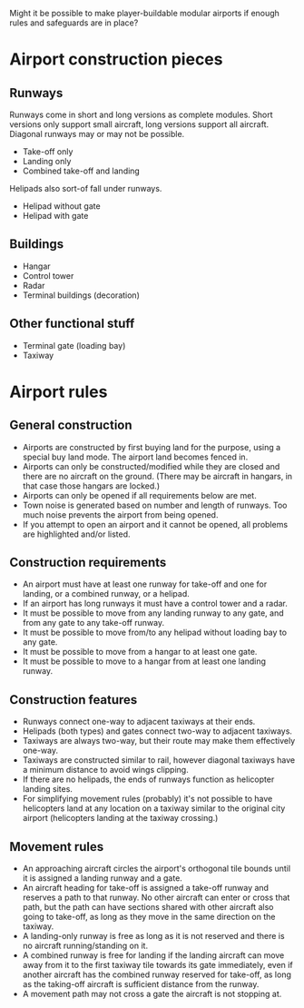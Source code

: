 Might it be possible to make player-buildable modular airports if enough rules and safeguards are in place?

= Airport construction pieces =

== Runways ==

Runways come in short and long versions as complete modules. Short versions only support small aircraft, long versions support all aircraft. Diagonal runways may or may not be possible.

* Take-off only
* Landing only
* Combined take-off and landing

Helipads also sort-of fall under runways.

* Helipad without gate
* Helipad with gate

== Buildings ==

* Hangar
* Control tower
* Radar
* Terminal buildings (decoration)

== Other functional stuff ==

* Terminal gate (loading bay)
* Taxiway

= Airport rules =

== General construction ==

* Airports are constructed by first buying land for the purpose, using a special buy land mode. The airport land becomes fenced in.
* Airports can only be constructed/modified while they are closed and there are no aircraft on the ground. (There may be aircraft in hangars, in that case those hangars are locked.)
* Airports can only be opened if all requirements below are met.
* Town noise is generated based on number and length of runways. Too much noise prevents the airport from being opened.
* If you attempt to open an airport and it cannot be opened, all problems are highlighted and/or listed.

== Construction requirements ==

* An airport must have at least one runway for take-off and one for landing, or a combined runway, or a helipad.
* If an airport has long runways it must have a control tower and a radar.
* It must be possible to move from any landing runway to any gate, and from any gate to any take-off runway.
* It must be possible to move from/to any helipad without loading bay to any gate.
* It must be possible to move from a hangar to at least one gate.
* It must be possible to move to a hangar from at least one landing runway.

== Construction features ==

* Runways connect one-way to adjacent taxiways at their ends.
* Helipads (both types) and gates connect two-way to adjacent taxiways.
* Taxiways are always two-way, but their route may make them effectively one-way.
* Taxiways are constructed similar to rail, however diagonal taxiways have a minimum distance to avoid wings clipping.
* If there are no helipads, the ends of runways function as helicopter landing sites.
* For simplifying movement rules (probably) it's not possible to have helicopters land at any location on a taxiway similar to the original city airport (helicopters landing at the taxiway crossing.)

== Movement rules ==

* An approaching aircraft circles the airport's orthogonal tile bounds until it is assigned a landing runway and a gate.
* An aircraft heading for take-off is assigned a take-off runway and reserves a path to that runway. No other aircraft can enter or cross that path, but the path can have sections shared with other aircraft also going to take-off, as long as they move in the same direction on the taxiway.
* A landing-only runway is free as long as it is not reserved and there is no aircraft running/standing on it.
* A combined runway is free for landing if the landing aircraft can move away from it to the first taxiway tile towards its gate immediately, even if another aircraft has the combined runway reserved for take-off, as long as the taking-off aircraft is sufficient distance from the runway.
* A movement path may not cross a gate the aircraft is not stopping at.